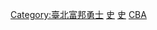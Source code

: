 {{Catmore}}

[[Category:臺北富邦勇士|Category:臺北富邦勇士]]
[[Category:高雄市體育隊|史]]
[[Category:國揚集團|史]]
[[Category:中廣戰神|CBA]]